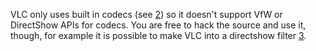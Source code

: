 VLC only uses built in codecs (see [http://en.wikipedia.org/wiki/VLC_media_player 2]) so it doesn't support VfW or DirectShow APIs for codecs. You are free to hack the source and use it, though, for example it is possible to make VLC into a directshow filter [http://www.sensoray.com/support/videoLan.htm 3].{{VSG}}